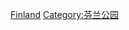 {{Commonscat|Amusement parks in Finland}}

[[Category:各国主题公园|Finland]]
[[Category:芬兰公园|Category:芬兰公园]]